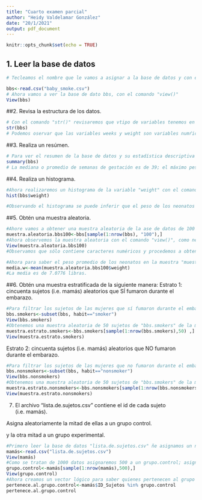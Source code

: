 ```yaml
---
title: "Cuarto examen parcial"
author: "Heidy Valdelamar González"
date: "20/1/2021"
output: pdf_document
---
```


```r
knitr::opts_chunk$set(echo = TRUE)
```
## 1. Leer la base de datos
```r
# Tecleamos el nombre que le vamos a asignar a la base de datos y con el comando "read.csv()" vamos a leer la base de datos(asegurarse que sea el mismo formato que la base de datos).

bbs<-read.csv("baby_smoke.csv")
# Ahora vamos a ver la base de dato bbs, con el comando "view()"
View(bbs)
```
##2. Revisa la estructura de los datos.
```r
# Con el comando "str()" revisaremos que vtipo de variables tenemos en la base de datos.
str(bbs)
# Podemos oservar que las variables weeks y weight son variables numŕicas.
```
##3. Realiza un resúmen.
```r
# Para ver el resumen de la base de datos y su estadística descriptiva utilizaremos el comando "summary()"
summary(bbs)
# La mediana o promedio de semanas de gestación es de 39; el máximo peso de un bebé fue de 11.750.
```
##4. Realiza un histograma.
```r
#Ahora realizaremos un histograma de la variable "weight" con el comando "hist()" dentro del paréntesis especificamos la base de datos y con el símbolo de pesos la variable que queremos visualizar.
hist(bbs$weight)

#Observando el histograma se puede inferir que el peso de los neonatos en su mayoría es normal, ya que un peso normal ronda entre las 5.5 y 8.8 libras.Tomando en cuenta que la distribución del histograma parece normal.
```
##5. Obtén una muestra aleatoria.
```r
#Ahore vamos a obtener una muestra aleatoria de la ase de datos de 100 sujetos, primero asignamos un nombre a la muestra con el caracter de asignación, seguido especificamos la base de datos que es "bbs", luego con el operador corchete "[]" vamos a insertar la función "sample()" y dentro de esta función ponemos el número de muestras "1" y ":", seguido el comando "nrow()"dentro de "nrow()" especificamos la base de datos de la que queremos obtener una muestra y cerramos la función "nrow()",los separamos por una coma "," y tecleamos el número de sujetos "100" cerramos la función sample y por último cerramos el corchete.
muestra.aleatoria.bbs100<-bbs[sample(1:nrow(bbs), "100"),]
#Ahora observemos la muestra aleatoria con el comando "view()", como necesitamos obtener la media de "weight" nos aseguramos de que no contenga caracteres no numéricos.
View(muestra.aleatoria.bbs100)
#Observamos que sólo contiene caracteres numéricos y procedemos a obtener el promedio.

#Ahora para saber el peso promedio de los neonatos en la muestra "muestra.aleatoria.bbs100", primero asignamos un nombre a la variable con el caracter de asignación y después utilizamos el comando "mean()" referente a la media, en esta función especificamos la base de datos (en este caso la muestra que acabamos de obtener) y con un símbolo de pesos "$"la variable que queremos "weight".
media.w<-mean(muestra.aleatoria.bbs100$weight)
#La media es de 7.0776 libras.
```
##6. Obtén una muestra estratificada de la siguiente manera:
Estrato 1: cincuenta sujetos (i.e. mamás) aleatorios que SÍ fumaron durante el embarazo.
```r
#Para filtrar los sujetos de las mujeres que sí fumaron durante el embarazo, asignamos un nombre a la muestra y con el comando "subset()" especifico la base de datos "bbs", la variable "habit" y dos "=", finalmente entre comillas "smoker".
bbs.smokers<-subset(bbs, habit=="smoker")
View(bbs.smokers)
#Obtenemos una muestra aleatoria de 50 sujetos de "bbs.smokers" de la misma manera que se realizó en la parte 5 de la muestra aleatoria de 100.
muestra.estrato.smokers<-bbs.smokers[sample(1:nrow(bbs.smokers),50) ,]
View(muestra.estrato.smokers)
```

Estrato 2: cincuenta sujetos (i.e. mamás) aleatorios que NO fumaron durante el embarazo. 
```r
#Para filtrar los sujetos de las mujeres que no fumaron durante el embarazo, asignamos un nombre a la muestra y con el comando "subset()" especifico la base de datos "bbs", la variable "habit" y dos "=", finalmente entre comillas "nonsmoker".
bbs.nonsmokers<-subset(bbs, habit=="nonsmoker")
View(bbs.nonsmokers)
#Obtenemos una muestra aleatoria de 50 sujetos de "bbs.smokers" de la misma manera que se realizó anteriormente en la muestra de "bbs.smokers".
muestra.estrato.nonsmokers<-bbs.nonsmokers[sample(1:nrow(bbs.nonsmokers),50), ]
View(muestra.estrato.nonsmokers)

```
7.  El archivo “lista.de.sujetos.csv” contiene el id de cada sujeto (i.e. mamás).

Asigna aleatoriamente la mitad de ellas a un grupo control. 

y la otra mitad a un grupo experimental.
```r
#Primero leer la base de datos "lista.de.sujetos.csv" ñe asignamos un nombre e insertamos el comando "read.csv()"
mamás<-read.csv("lista.de.sujetos.csv")
View(mamás)
#Como se tratan de 1000 datos asignaremos 500 a un grupo.control; asignamos el nombre con el caracter de asignación después la base de datos "mamás" abrimos corchetes y con la función "sample" especificamos el numero de muestras "1" después ":", insertamos la función "nrow()" y dentro la base de datos "mamás" cerramos "nrow", insertamos una coma "," el número de sujetos "500" cerramos "sample()" y al final una coma "," y cerramos el corchete.
grupo.control<-mamás[sample(1:nrow(mamás),500),]
View(grupo.control)
#Ahora creamos un vector lógico para saber quienes pertenecen al grupo control; asignamos un nombre al vector con el caracter de asignación seleccionamos la base de datos "sujetos" y con el símbolo de pesos "$" seleccionamos la variable después con el comando "%in%" esecificamos que nos diga quienes están en el grupo. control.
pertenece.al.grupo.control<-mamás$ID_Sujetos %in% grupo.control
pertenece.al.grupo.control

```




